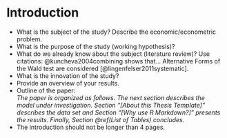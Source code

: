 # Introduction

- What is the subject of the study? Describe the economic/econometric problem.
- What is the purpose of the study (working hypothesis)?
- What do we already know about the subject (literature review)? Use citations:
  @kuncheva2004combining shows that... Alternative Forms of the Wald test are
  considered [@lingenfelser2011systematic].
- What is the innovation of the study?
- Provide an overview of your results.
- Outline of the paper:\
  _The paper is organized as follows. The next section describes the model
  under investigation. Section "[About this Thesis Template]" describes the data set
  and Section "[Why use R Markdown?]" presents the results. Finally, Section
  \@ref(List of Tables) concludes._
- The introduction should not be longer than 4 pages.
